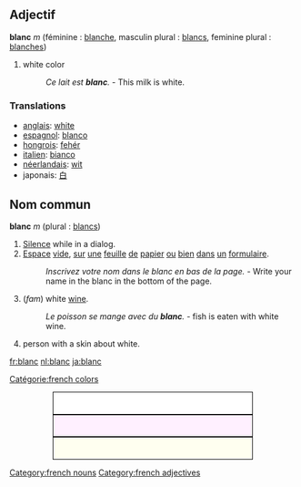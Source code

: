 [[Category:french nouns]] [[Category:french adjectives]]

==Adjectif==
'''blanc''' ''m'' (féminine : [[blanche]], masculin plural : [[blancs]], feminine plural : [[blanches]])

# white color
#:''Ce lait est '''blanc'''.'' - This milk is white.

===Translations===
*[[anglais]]: [[white]]
*[[espagnol]]: [[blanco]]
*[[hongrois]]: [[fehér]]
*[[italien]]: [[bianco]]
*[[néerlandais]]: [[wit]]
* japonais: [[白]]

==Nom commun==
'''blanc''' ''m'' (plural : [[blancs]])

# [[Silence]] while in a dialog.
# [[Espace]] [[vide]], [[sur]] [[une]] [[feuille]] [[de]] [[papier]] [[ou]] [[bien]] [[dans]] [[un]] [[formulaire]].
#: ''Inscrivez votre nom dans le blanc en bas de la page.'' - Write your name in the blanc in the bottom of the page.
# (''fam'') white [[wine]].
#: ''Le poisson se mange avec du '''blanc'''.'' - fish is eaten with white wine.
# person with a skin about white.




[[fr:blanc]] [[nl:blanc]] [[ja:blanc]]

[[Catégorie:french colors]]


<div style="height:1cm; border:1px solid #000000;background-color:#ffffff;margin-left:2cm;margin-right:2cm"> </div>
<div style="height:1cm; border:1px solid #000000;background-color:#fff0ff;margin-left:2cm;margin-right:2cm"> </div>
<div style="height:1cm; border:1px solid #000000;background-color:#fffff0;margin-left:2cm;margin-right:2cm"> </div>